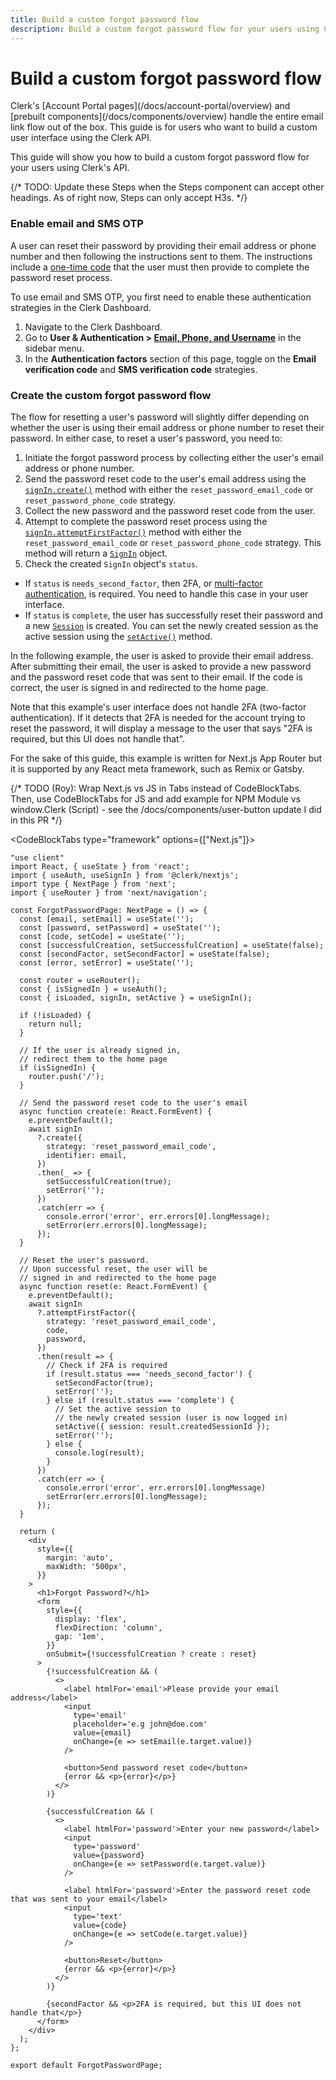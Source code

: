 ```yaml
---
title: Build a custom forgot password flow
description: Build a custom forgot password flow for your users using Clerk's API.
---
```


# Build a custom forgot password flow

<Callout type="danger">
  Clerk's [Account Portal pages](/docs/account-portal/overview) and [prebuilt components](/docs/components/overview) handle the entire email link flow out of the box. This guide is for users who want to build a custom user interface using the Clerk API. 
</Callout>

This guide will show you how to build a custom forgot password flow for your users using Clerk's API.

{/* TODO: Update these Steps when the Steps component can accept other headings. As of right now, Steps can only accept H3s. */}

<Steps>

### Enable email and SMS OTP

A user can reset their password by providing their email address or phone number and then following the instructions sent to them. The instructions include a [one-time code](/docs/authentication/configuration/sign-up-sign-in-options#one-time-password-otp) that the user must then provide to complete the password reset process.

To use email and SMS OTP, you first need to enable these authentication strategies in the Clerk Dashboard.

1. Navigate to the Clerk Dashboard.
2. Go to **User & Authentication > [Email, Phone, and Username](https://dashboard.clerk.com/last-active?path=user-authentication/email-phone-username)** in the sidebar menu. 
3. In the **Authentication factors** section of this page, toggle on the **Email verification code** and **SMS verification code** strategies.

### Create the custom forgot password flow

The flow for resetting a user's password will slightly differ depending on whether the user is using their email address or phone number to reset their password. In either case, to reset a user's password, you need to:

1. Initiate the forgot password process by collecting either the user's email address or phone number.
2. Send the password reset code to the user's email address using the [`signIn.create()`](/docs/references/javascript/sign-in/sign-in#create) method with either the `reset_password_email_code` or `reset_password_phone_code` strategy.
3. Collect the new password and the password reset code from the user.
4. Attempt to complete the password reset process using the [`signIn.attemptFirstFactor()`](/docs/references/javascript/sign-in/sign-in#attemptfirstfactor) method with either the `reset_password_email_code` or `reset_password_phone_code` strategy. This method will return a [`SignIn`](/docs/references/javascript/sign-in/sign-in) object.
5. Check the created `SignIn` object's `status`.
- If `status` is `needs_second_factor`, then 2FA, or [multi-factor authentication](/docs/authentication/configuration/sign-up-sign-in-options#set-up-multi-factor-authentication), is required. You need to handle this case in your user interface.
- If `status` is `complete`, the user has successfully reset their password and a new [`Session`](/docs/references/javascript/session) is created. You can set the newly created session as the active session using the [`setActive()`](/docs/references/javascript/sign-in/sign-in#setactive) method.

In the following example, the user is asked to provide their email address. After submitting their email, the user is asked to provide a new password and the password reset code that was sent to their email. If the code is correct, the user is signed in and redirected to the home page.

Note that this example's user interface does not handle 2FA (two-factor authentication). If it detects that 2FA is needed for the account trying to reset the password, it will display a message to the user that says "2FA is required, but this UI does not handle that".

For the sake of this guide, this example is written for Next.js App Router but it is supported by any React meta framework, such as Remix or Gatsby.

{/* TODO (Roy): Wrap Next.js vs JS in Tabs instead of CodeBlockTabs. Then, use CodeBlockTabs for JS and add example for NPM Module vs window.Clerk (Script) - see the /docs/components/user-button update I did in this PR */}

<CodeBlockTabs type="framework" options={["Next.js"]}>
```tsx filename="app/forgot-password.tsx"
"use client"
import React, { useState } from 'react';
import { useAuth, useSignIn } from '@clerk/nextjs';
import type { NextPage } from 'next';
import { useRouter } from 'next/navigation';

const ForgotPasswordPage: NextPage = () => {
  const [email, setEmail] = useState('');
  const [password, setPassword] = useState('');
  const [code, setCode] = useState('');
  const [successfulCreation, setSuccessfulCreation] = useState(false);
  const [secondFactor, setSecondFactor] = useState(false);
  const [error, setError] = useState('');

  const router = useRouter();
  const { isSignedIn } = useAuth();
  const { isLoaded, signIn, setActive } = useSignIn();

  if (!isLoaded) {
    return null;
  }

  // If the user is already signed in,
  // redirect them to the home page
  if (isSignedIn) {
    router.push('/');
  }

  // Send the password reset code to the user's email
  async function create(e: React.FormEvent) {
    e.preventDefault();
    await signIn
      ?.create({
        strategy: 'reset_password_email_code',
        identifier: email,
      })
      .then(_ => {
        setSuccessfulCreation(true);
        setError('');
      })
      .catch(err => {
        console.error('error', err.errors[0].longMessage);
        setError(err.errors[0].longMessage);
      });
  }

  // Reset the user's password. 
  // Upon successful reset, the user will be 
  // signed in and redirected to the home page
  async function reset(e: React.FormEvent) {
    e.preventDefault();
    await signIn
      ?.attemptFirstFactor({
        strategy: 'reset_password_email_code',
        code,
        password,
      })
      .then(result => {
        // Check if 2FA is required
        if (result.status === 'needs_second_factor') {
          setSecondFactor(true);
          setError('');
        } else if (result.status === 'complete') {
          // Set the active session to 
          // the newly created session (user is now logged in)
          setActive({ session: result.createdSessionId });
          setError('');
        } else {
          console.log(result);
        }
      })
      .catch(err => {
        console.error('error', err.errors[0].longMessage)
        setError(err.errors[0].longMessage);
      });
  }

  return (
    <div
      style={{
        margin: 'auto',
        maxWidth: '500px',
      }}
    >
      <h1>Forgot Password?</h1>
      <form
        style={{
          display: 'flex',
          flexDirection: 'column',
          gap: '1em',
        }}
        onSubmit={!successfulCreation ? create : reset}
      >
        {!successfulCreation && (
          <>
            <label htmlFor='email'>Please provide your email address</label>
            <input
              type='email'
              placeholder='e.g john@doe.com'
              value={email}
              onChange={e => setEmail(e.target.value)}
            />

            <button>Send password reset code</button>
            {error && <p>{error}</p>}
          </>
        )}

        {successfulCreation && (
          <>
            <label htmlFor='password'>Enter your new password</label>
            <input
              type='password'
              value={password}
              onChange={e => setPassword(e.target.value)}
            />

            <label htmlFor='password'>Enter the password reset code that was sent to your email</label>
            <input
              type='text'
              value={code}
              onChange={e => setCode(e.target.value)}
            />

            <button>Reset</button>
            {error && <p>{error}</p>}
          </>
        )}

        {secondFactor && <p>2FA is required, but this UI does not handle that</p>}
      </form>
    </div>
  );
};

export default ForgotPasswordPage;
```
</CodeBlockTabs>

</Steps>